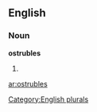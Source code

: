 
==English==

===Noun===
'''ostrubles'''

# {{plural of|[[ostruble]]}}

[[Category:English plurals]]

[[ar:ostrubles]]